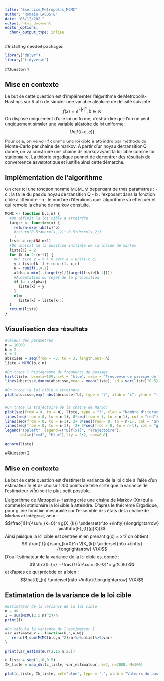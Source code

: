---
title: "Exercice_Metropolis_MCMC"
author: "Romain LACOSTE"
date: "03/12/2021"
output: html_document
editor_options: 
  chunk_output_type: inline
---
#Installing needed packages
```{r package}
library("dplyr")
library("tidyverse")
```

#Question 1


## Mise en contexte
Le but de cette question est d'implémenter l'algorithme de Metropolis-Hastings sur R afin de simuler une variable aléatoire de densité suivante :
$$f(x) = e^{-|x|^{b}}, b \in \mathbb{R}$$
On dispose uniquement d'une loi uniforme, c'est-à-dire que l'on ne peut unqiquement simuler une variable aléatoire de loi uniforme :
$$Unif\{(-c,  c)\}$$

Pour cela, on va voir f comme une loi cible à atteindre par méthode de Monte-Carlo par chaine de markov. A partir d'un noyau de transition Q donné, on va construire une chaine de markov ayant la loi cible comme loi stationnaire. La théorie ergodique permet de demontrer des résultats de convergence asymptotique et justifie ainsi cette démarche.


## Implémentation de l'algorithme 
On crée ici une fonction nommé MCMCM dépendant de trois paramètres :
- c : la taille du pas du noyau de transition Q
- b : l'exposant dans la fonction cible à atteindre
- n : le nombre d'itérations que l'algorithme va effectuer
et qui renvoie la chaîne de markov constuite.

```{r Implementing Metropolis-Hastings algorithm}
MCMC <- function(b,c,n) {
  #On définit la loi cible a atteindre 
  target <- function(x) {
    return(exp(-abs(x)^b))
    #return(0.5*dnorm(x,-2)+ 0.5*dnorm(x,2))
    }
  liste = rep(NA,n+1)
  #On choisit x0 la position initiale de la chaine de markov
  liste[1] = 2
  for (k in 2:(n+1)) {
    #On tire y = x + e avec e = Unif(-c,c)
    y = liste[k-1] + runif(1,-c,c)
    u = runif(1,0,1)
    alpha = min(1,target(y)/(target(liste[k-1])))
    #Acceptation ou rejet de la proposition
    if (u < alpha){
      liste[k] = y
    }
    else 
      liste[k] = liste[k-1]
  }
  return(liste)
}
```

## Visualisation des résultats

```{r Ploting Metropolis-Hastings}
#Valeur des parametres
n = 10000
b = 2
c = 1
abscisse = seq(from = -3, to = 3, length.out= n)
liste = MCMC(b,c,n)

#On trace l'histogramme de frequence de passage
hist(liste, breaks=100, col = "blue", main = "Frequence de passage de la chaine en chaque etat", xlab = "Valeur de l'etat", ylab = "Frequence de passage", freq = FALSE)
lines(abscisse,dnorm(abscisse,mean = mean(liste), sd = var(liste)^0.5), type = "l", xlab = "x", ylab = "f(x)", main= "Loi cible f a atteindre", col = "red", lwd = 2) 

#On trace la loi cible a atteindre
plot(abscisse,exp(-abs(abscisse)^b), type = "l", xlab = "x", ylab = "f(x)", main= "Loi cible f a atteindre", col = "red") 


#On trace la trajectoire de la chaîne de Markov
plot(seq(from = 0, to = n), liste, type = "l", xlab = "Nombre d'iteration", ylab = "Etats de la chaine de markov", main = "Trajectoire de la chaîne de Markov au cours du temps", col = "blue")
lines(seq(from = 0, to = n-1), 0*seq(from = 0, to = n-1), col = "red")
lines(seq(from = 0, to = n-1), 2+ 0*seq(from = 0, to = n-1), col = "green")
lines(seq(from = 0, to = n-1), -2+ 0*seq(from = 0, to = n-1), col = "green")
legend("topleft", legend=c("E[f(x)]", "Trajectoire"),
       col=c("red", "blue"),lty = 1:2, cex=0.8)

qqnorm(liste)

```

#Question 2


## Mise en contexte
Le but de cette question est d'estimer la variance de la loi cible à l'aide d'un estimateur În et de choisir 1000 points de telle sorte que la variance de l'estimateur v(În) soit le plus petit possible. 

L'algorithme de Metropolis-Hasting crée une chaîne de Markov (Xn) qui a comme loi stationaire la loi cible à atteindre. D'après le théorème Ergodique, pour g une fonction mesurable sur l'ensemble des états de la chaîne de Markov et intégrale, on a :
$$\frac{1}{n}\sum_{k=0}^n g(X_{k}) \underset{n\to +\infty}{\longrightarrow} \mathbb{E}_{f}(g(X))$$
Ainsi puisque la loi cible est centrée et en prenant g(x) = x^2 on obtient :
$$ \frac{1}{n}\sum_{k=0}^n V(X_{k}) \underset{n\to +\infty}{\longrightarrow} V(X)$$
D'ou l'estimateur de la variance de la loi cible est donné :
$$ \hat{I}_{n} = \frac{1}{n}\sum_{k=0}^n g(X_{k})$$
et d'après ce qui précède on a bien :
$$\hat{I}_{n} \underset{n\to +\infty}{\longrightarrow} V(X)$$

## Estimatation de la variance de la loi cible 
```{r Estimateur de la variance}
#Estimateur de la variance de la loi cible
n = 40
I = sum(MCMC(2,5,n)^2)/n
print(I)

#On calcule la variance de l'estimateur I
var_estimateur <- function(b,c,n,M){
   rerun(M,sum(MCMC(b,c,n)^2)/n)%>%unlist%>%(var)
} 

print(var_estimateur(2,15,n,25))

c_liste = seq(1,10,0.5)
Ik_liste = map_dbl(c_liste, var_estimateur, b=2, n=2000, M=100)

plot(c_liste, Ik_liste, col="blue", type = "l", xlab = "Valeurs du pas c", ylab = "Variance de l'estimateur", main= "Variance de I_n en fonction du paramètre c")


```



